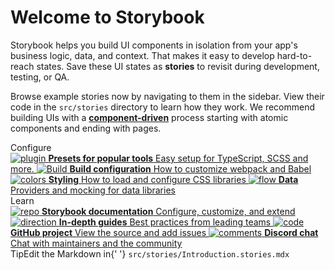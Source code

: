 
<Meta title='Example/Introduction' />

<style>{`
  .subheading {
    --mediumdark: '#999999';
    font-weight: 900;
    font-size: 13px;
    color: #999;
    letter-spacing: 6px;
    line-height: 24px;
    text-transform: uppercase;
    margin-bottom: 12px;
    margin-top: 40px;
  }

  .link-list {
    display: grid;
    grid-template-columns: 1fr;
    grid-template-rows: 1fr 1fr;
    row-gap: 10px;
  }

  @media (min-width: 620px) {
    .link-list {
      row-gap: 20px;
      column-gap: 20px;
      grid-template-columns: 1fr 1fr;
    }
  }

  @media all and (-ms-high-contrast:none) {
  .link-list {
      display: -ms-grid;
      -ms-grid-columns: 1fr 1fr;
      -ms-grid-rows: 1fr 1fr;
    }
  }

  .link-item {
    display: block;
    padding: 20px 30px 20px 15px;
    border: 1px solid #00000010;
    border-radius: 5px;
    transition: background 150ms ease-out, border 150ms ease-out, transform 150ms ease-out;
    color: #333333;
    display: flex;
    align-items: flex-start;
  }

  .link-item:hover {
    border-color: #1EA7FD50;
    transform: translate3d(0, -3px, 0);
    box-shadow: rgba(0, 0, 0, 0.08) 0 3px 10px 0;
  }

  .link-item:active {
    border-color: #1EA7FD;
    transform: translate3d(0, 0, 0);
  }

  .link-item strong {
    font-weight: 700;
    display: block;
    margin-bottom: 2px;
  }
  
  .link-item img {
    height: 40px;
    width: 40px;
    margin-right: 15px;
    flex: none;
  }

  .link-item span {
    font-size: 14px;
    line-height: 20px;
  }

  .tip {
    display: inline-block;
    border-radius: 1em;
    font-size: 11px;
    line-height: 12px;
    font-weight: 700;
    background: #E7FDD8;
    color: #66BF3C;
    padding: 4px 12px;
    margin-right: 10px;
    vertical-align: top;
  }

  .tip-wrapper {
    font-size: 13px;
    line-height: 20px;
    margin-top: 40px;
    margin-bottom: 40px;
  }

  .tip-wrapper code {
    font-size: 12px;
    display: inline-block;
  }

  
`}</style>

# Welcome to Storybook

Storybook helps you build UI components in isolation from your app's business logic, data, and context.
That makes it easy to develop hard-to-reach states. Save these UI states as **stories** to revisit during development, testing, or QA.

Browse example stories now by navigating to them in the sidebar.
View their code in the `src/stories` directory to learn how they work.
We recommend building UIs with a [**component-driven**](https://componentdriven.org) process starting with atomic components and ending with pages.

<div className='subheading'>Configure</div>

<div className='link-list'>
	<a
		className='link-item'
		href='https://storybook.js.org/docs/react/addons/addon-types'
		target='_blank'
	>
		<img src={Plugin} alt='plugin' />
		<span>
			<strong>Presets for popular tools</strong>
			Easy setup for TypeScript, SCSS and more.
		</span>
	</a>
	<a
		className='link-item'
		href='https://storybook.js.org/docs/react/configure/webpack'
		target='_blank'
	>
		<img src={StackAlt} alt='Build' />
		<span>
			<strong>Build configuration</strong>
			How to customize webpack and Babel
		</span>
	</a>
	<a
		className='link-item'
		href='https://storybook.js.org/docs/react/configure/styling-and-css'
		target='_blank'
	>
		<img src={Colors} alt='colors' />
		<span>
			<strong>Styling</strong>
			How to load and configure CSS libraries
		</span>
	</a>
	<a
		className='link-item'
		href='https://storybook.js.org/docs/react/get-started/setup#configure-storybook-for-your-stack'
		target='_blank'
	>
		<img src={Flow} alt='flow' />
		<span>
			<strong>Data</strong>
			Providers and mocking for data libraries
		</span>
	</a>
</div>

<div className='subheading'>Learn</div>

<div className='link-list'>
	<a className='link-item' href='https://storybook.js.org/docs' target='_blank'>
		<img src={Repo} alt='repo' />
		<span>
			<strong>Storybook documentation</strong>
			Configure, customize, and extend
		</span>
	</a>
	<a
		className='link-item'
		href='https://storybook.js.org/tutorials/'
		target='_blank'
	>
		<img src={Direction} alt='direction' />
		<span>
			<strong>In-depth guides</strong>
			Best practices from leading teams
		</span>
	</a>
	<a
		className='link-item'
		href='https://github.com/storybookjs/storybook'
		target='_blank'
	>
		<img src={Code} alt='code' />
		<span>
			<strong>GitHub project</strong>
			View the source and add issues
		</span>
	</a>
	<a className='link-item' href='https://discord.gg/storybook' target='_blank'>
		<img src={Comments} alt='comments' />
		<span>
			<strong>Discord chat</strong>
			Chat with maintainers and the community
		</span>
	</a>
</div>

<div className='tip-wrapper'>
	<span className='tip'>Tip</span>Edit the Markdown in{' '}
	<code>src/stories/Introduction.stories.mdx</code>
</div>
